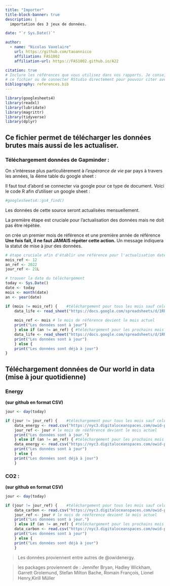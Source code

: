 ```yaml
---
title: "Importer"
title-block-banner: true
description: | 
  importation des 3 jeux de données.

date: "`r Sys.Date()`"

author:
  - name: "Nicolas Vaxelaire"
    url: https://github.com/taoannicco
    affiliation: FAS1002
    affiliation-url: https://FAS1002.github.io/A22

citation: true
# Inclure les références que vous utilisez dans vos rapports. Je conseille Zotero pour construire
# ce fichier ou de connecter RStudio directement pour pouvoir citer avec @nom-de-reference.
bibliography: references.bib
---
```


```r
library(googlesheets4)
library(readxl)
library(lubridate)
library(magrittr)
library(tidyverse)
library(dplyr)
```

## Ce fichier permet de télécharger les données brutes mais aussi de les actualiser.

### Téléchargement données de Gapminder :

On s'intéresse plus particulièrement à *l'espérance de vie* par pays à travers les années, la 4ème table du google sheet :

Il faut tout d'abord se connecter via google pour ce type de document. Voici le code R afin d'utiliser un google sheet :

```r
#googlesheets4::gs4_find()
```

Les données de cette source seront actualisées mensuellement.

::: callout-important
La première étape est cruciale pour l'actualisation des données mais ne doit pas être répétée.
:::

on crée un premier mois de référence et une première année de référence **Une fois fait, il ne faut JAMAIS répéter cette action.** Un message indiquera la statut de mise à jour des données.

```r
# étape cruciale afin d'établir une référence pour l'actualisation date du LUNDI 21 DÉCEMBRE 2022
mois_ref <- 12
an_ref <- 2022
jour_ref <- 21L
```

```r
# trouver la date du téléchargement
today <- Sys.Date()
date <- today
mois <- month(date)
an <- year(date)
```

```r
if (mois != mois_ref) {    #téléchargement pour tous les mois sauf celui de référénce
    data_life <- read_sheet("https://docs.google.com/spreadsheets/d/1RheSon1-q4vFc3AGyupVPH6ptEByE-VtnjOCselU0PE/edit#gid=176703676", sheet = 4)
    
    mois_ref <- mois # le mois de référence devient le mois actuel
    print("Les données sont à jour") 
    } else if (an != an_ref) { #téléchargement pour les prochains mois des autres années si jamais mois de référence = mois actuel
    data_life <- read_sheet("https://docs.google.com/spreadsheets/d/1RheSon1-q4vFc3AGyupVPH6ptEByE-VtnjOCselU0PE/edit#gid=176703676", sheet = 4)
    print("Les données sont à jour") 
    } else { 
    print("Les données sont déjà à jour") 
}
```

## Téléchargement données de Our world in data (mise à jour quotidienne)

### Energy

**(sur github en format CSV)**

```r
jour <- day(today)

if (jour != jour_ref) {    #téléchargement pour tous les mois sauf celui de référénce
    data_energy <- read.csv("https://nyc3.digitaloceanspaces.com/owid-public/data/energy/owid-energy-data.csv")
    jour_ref <- jour # le mois de rééférence devient le mois actuel
    print("Les données sont à jour.") 
    } else if (an != an_ref) { #téléchargement pour les prochains mois de décembre
    data_energy <- read.csv("https://nyc3.digitaloceanspaces.com/owid-public/data/energy/owid-energy-data.csv")
    print("Les données sont à jour") 
    } else { 
    print("Les données sont déjà à jour") 
    }

```

### CO2 :

**(sur github en format CSV)**

```r
jour <- day(today)

if (jour != jour_ref) {    #téléchargement pour tous les mois sauf celui de référénce
    data_carbon <- read.csv("https://nyc3.digitaloceanspaces.com/owid-public/data/co2/owid-co2-data.csv")
    jour_ref <- jour # le mois de rééférence devient le mois actuel
    print("Les données sont à jour.") 
    } else if (an != an_ref) { #téléchargement pour les prochains mois de décembre
    data_carbon <- read.csv("https://nyc3.digitaloceanspaces.com/owid-public/data/co2/owid-co2-data.csv")
    print("Les données sont à jour") 
    } else { 
    print("Les données sont déjà à jour") 
    }

```

> Les données proviennent entre autres de @owidenergy.

> les packages proviennent de : Jennifer Bryan, Hadley Wickham, Garrett Grolemund, Stefan Milton Bache, Romain François, Lionel Henry,Kirill Müller
